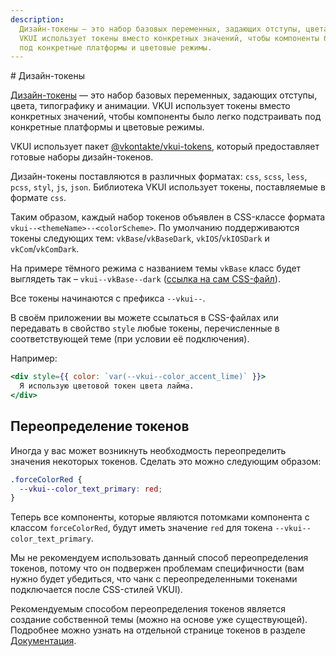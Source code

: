 ```yaml
---
description:
  Дизайн-токены — это набор базовых переменных, задающих отступы, цвета, типографику и анимации.
  VKUI использует токены вместо конкретных значений, чтобы компоненты было легко подстраивать
  под конкретные платформы и цветовые режимы.
---
```


<Overview type="doc">
# Дизайн-токены

[Дизайн-токены](https://foundation.mozilla.org/en/docs/design/websites/design-tokens/) — это набор базовых переменных,
задающих отступы, цвета, типографику и анимации. VKUI использует токены вместо конкретных значений,
чтобы компоненты было легко подстраивать под конкретные платформы и цветовые режимы.

</Overview>

VKUI использует пакет [@vkontakte/vkui-tokens](https://github.com/VKCOM/vkui-tokens),
который предоставляет готовые наборы дизайн-токенов.

Дизайн-токены поставляются в различных форматах: `css`, `scss`, `less`, `pcss`, `styl`, `js`, `json`.
Библиотека VKUI использует токены, поставляемые в формате `css`.

Таким образом, каждый набор токенов объявлен в CSS-классе формата `vkui--<themeName>--<colorScheme>`.
По умолчанию поддерживаются токены следующих тем: `vkBase`/`vkBaseDark`, `vkIOS`/`vkIOSDark` и `vkCom`/`vkComDark`.

На примере тёмного режима с названием темы `vkBase` класс будет выглядеть так – `vkui--vkBase--dark` ([ссылка на сам CSS-файл](https://unpkg.com/@vkontakte/vkui-tokens@4/themes/vkBase/cssVars/declarations/onlyVariablesLocal.css)).

Все токены начинаются с префикса `--vkui--`.

В своём приложении вы можете ссылаться в CSS-файлах или передавать в свойство `style` любые токены,
перечисленные в соответствующей теме (при условии её подключения).

Например:

```jsx
<div style={{ color: `var(--vkui--color_accent_lime)` }}>
  Я использую цветовой токен цвета лайма.
</div>
```

## Переопределение токенов

Иногда у вас может возникнуть необходмость переопределить значения некоторых токенов.
Сделать это можно следующим образом:

```css filename="app-styles.css"
.forceColorRed {
  --vkui--color_text_primary: red;
}
```

Теперь все компоненты, которые являются потомками компонента с классом `forceColorRed`, будут иметь значение `red`
для токена `--vkui--color_text_primary`.

Мы не рекомендуем использовать данный способ переопределения токенов, потому что он подвержен проблемам специфичности
(вам нужно будет убедиться, что чанк с переопределенными токенами подключается после CSS-стилей VKUI).

Рекомендуемым способом переопределения токенов является создание собственной темы (можно на основе уже существующей).
Подробнее можно узнать на отдельной странице токенов в разделе [Документация](https://vkcom.github.io/vkui-tokens).
